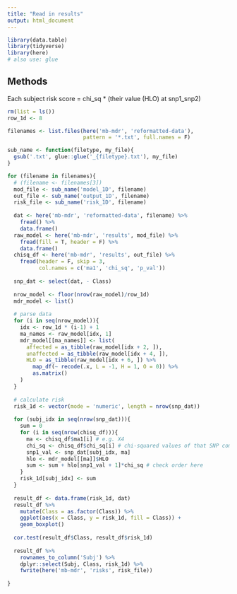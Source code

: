 ```yaml
---
title: "Read in results"
output: html_document
---
```


```r
library(data.table)
library(tidyverse)
library(here)
# also use: glue
```

## Methods
Each subject risk score = chi_sq * (their value (HLO) at snp1_snp2)

```r
rm(list = ls())
row_1d <- 8

filenames <- list.files(here('mb-mdr', 'reformatted-data'), 
                        pattern = '*.txt', full.names = F)

sub_name <- function(filetype, my_file){
  gsub('.txt', glue::glue('_{filetype}.txt'), my_file)
}

for (filename in filenames){
  # (filename <- filenames[3])
  mod_file <- sub_name('model_1D', filename)
  out_file <- sub_name('output_1D', filename)
  risk_file <- sub_name('risk_1D', filename)
  
  dat <- here('mb-mdr', 'reformatted-data', filename) %>% 
    fread() %>% 
    data.frame()
  raw_model <- here('mb-mdr', 'results', mod_file) %>%
    fread(fill = T, header = F) %>%
    data.frame()
  chisq_df <- here('mb-mdr', 'results', out_file) %>%
    fread(header = F, skip = 3, 
          col.names = c('ma1', 'chi_sq', 'p_val'))
  
  snp_dat <- select(dat, - Class)
  
  nrow_model <- floor(nrow(raw_model)/row_1d)
  mdr_model <- list()
  
  # parse data
  for (i in seq(nrow_model)){
    idx <- row_1d * (i-1) + 1
    ma_names <- raw_model[idx, 1]
    mdr_model[[ma_names]] <- list(
      affected = as_tibble(raw_model[idx + 2, ]),
      unaffected = as_tibble(raw_model[idx + 4, ]),
      HLO = as_tibble(raw_model[idx + 6, ]) %>%
        map_df(~ recode(.x, L = -1, H = 1, O = 0)) %>%
        as.matrix()
    )
  }
  
  # calculate risk
  risk_1d <- vector(mode = 'numeric', length = nrow(snp_dat))
  
  for (subj_idx in seq(nrow(snp_dat))){
    sum = 0
    for (i in seq(nrow(chisq_df))){
      ma <- chisq_df$ma1[i] # e.g. X4
      chi_sq <- chisq_df$chi_sq[i] # chi-squared values of that SNP comb
      snp1_val <- snp_dat[subj_idx, ma]
      hlo <- mdr_model[[ma]]$HLO
      sum <- sum + hlo[snp1_val + 1]*chi_sq # check order here
    }
    risk_1d[subj_idx] <- sum
  }
  
  result_df <- data.frame(risk_1d, dat) 
  result_df %>%
    mutate(Class = as.factor(Class)) %>%
    ggplot(aes(x = Class, y = risk_1d, fill = Class)) +
    geom_boxplot()
  
  cor.test(result_df$Class, result_df$risk_1d)
  
  result_df %>% 
    rownames_to_column('Subj') %>%
    dplyr::select(Subj, Class, risk_1d) %>%
    fwrite(here('mb-mdr', 'risks', risk_file))
  
}
```

